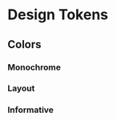 
<Meta title="Design Tokens|Colors" />



# Design Tokens

## Colors

### Monochrome

<ColorPalette>
	<ColorItem title="theme.color.greyscale" subtitle="Some of the greys" colors={greyscale} />
</ColorPalette>

### Layout

<ColorPalette>
	<ColorItem
		title="theme.color.backgrounds"
		subtitle="All possible backgrounds"
		colors={backgrounds}
	/>
</ColorPalette>

### Informative

<ColorPalette>
	<ColorItem title="theme.color.palette" subtitle="Some informative colors" colors={palette} />
</ColorPalette>
